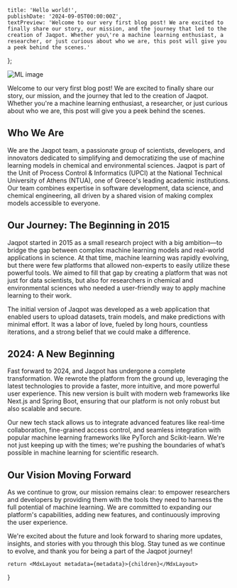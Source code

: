 
    title: 'Hello world!',
    publishDate: '2024-09-05T00:00:00Z',
    textPreview: 'Welcome to our very first blog post! We are excited to finally share our story, our mission, and the journey that led to the creation of Jaqpot. Whether you\'re a machine learning enthusiast, a researcher, or just curious about who we are, this post will give you a peek behind the scenes.'
};

![ML image](/ml.webp)


Welcome to our very first blog post! We are excited to finally share our story, our mission, and the journey that led to the creation of Jaqpot. Whether you're a machine learning enthusiast, a researcher, or just curious about who we are, this post will give you a peek behind the scenes.

## Who We Are

We are the Jaqpot team, a passionate group of scientists, developers, and innovators dedicated to simplifying and democratizing the use of machine learning models in chemical and environmental sciences. Jaqpot is part of the Unit of Process Control & Informatics (UPCI) at the National Technical University of Athens (NTUA), one of Greece's leading academic institutions. Our team combines expertise in software development, data science, and chemical engineering, all driven by a shared vision of making complex models accessible to everyone.

## Our Journey: The Beginning in 2015

Jaqpot started in 2015 as a small research project with a big ambition—to bridge the gap between complex machine learning models and real-world applications in science. At that time, machine learning was rapidly evolving, but there were few platforms that allowed non-experts to easily utilize these powerful tools. We aimed to fill that gap by creating a platform that was not just for data scientists, but also for researchers in chemical and environmental sciences who needed a user-friendly way to apply machine learning to their work.

The initial version of Jaqpot was developed as a web application that enabled users to upload datasets, train models, and make predictions with minimal effort. It was a labor of love, fueled by long hours, countless iterations, and a strong belief that we could make a difference.

## 2024: A New Beginning

Fast forward to 2024, and Jaqpot has undergone a complete transformation. We rewrote the platform from the ground up, leveraging the latest technologies to provide a faster, more intuitive, and more powerful user experience. This new version is built with modern web frameworks like Next.js and Spring Boot, ensuring that our platform is not only robust but also scalable and secure.

Our new tech stack allows us to integrate advanced features like real-time collaboration, fine-grained access control, and seamless integration with popular machine learning frameworks like PyTorch and Scikit-learn. We're not just keeping up with the times; we're pushing the boundaries of what’s possible in machine learning for scientific research.

## Our Vision Moving Forward

As we continue to grow, our mission remains clear: to empower researchers and developers by providing them with the tools they need to harness the full potential of machine learning. We are committed to expanding our platform's capabilities, adding new features, and continuously improving the user experience.

We're excited about the future and look forward to sharing more updates, insights, and stories with you through this blog. Stay tuned as we continue to evolve, and thank you for being a part of the Jaqpot journey!


    return <MdxLayout metadata={metadata}>{children}</MdxLayout>
}
